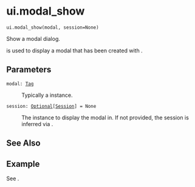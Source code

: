 # ui.modal_show { #shiny.ui.modal_show }

`ui.modal_show(modal, session=None)`

Show a modal dialog.

[](:func:`~shiny.ui.modal_show`) is used to display a modal that has been
created with [](:func:`~shiny.ui.modal`).

## Parameters

<code><span class="parameter-name">modal</span><span class="parameter-annotation-sep">:</span> <span class="parameter-annotation">[Tag](`htmltools.Tag`)</span></code>

:   Typically a [](:func:`modal`) instance.

<code><span class="parameter-name">session</span><span class="parameter-annotation-sep">:</span> <span class="parameter-annotation">[Optional](`typing.Optional`)\[[Session](`shiny.session.Session`)\]</span> <span class="parameter-default-sep">=</span> <span class="parameter-default">None</span></code>

:   The [](:class:`~shiny.Session`) instance to display the modal in. If not provided,
    the session is inferred via [](:func:`~shiny.session.get_current_session`).

## See Also

[](:func:`~shiny.ui.modal_remove`)
[](:func:`~shiny.ui.modal`)



## Example

See [](:func:`modal`).